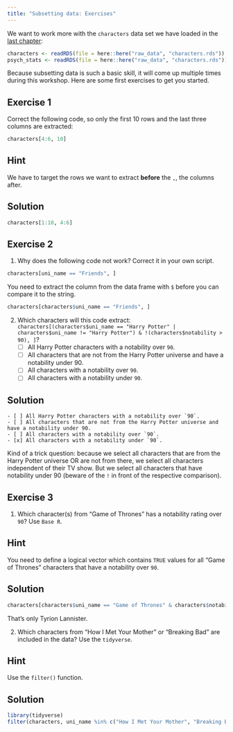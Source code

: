 ```yaml
---
title: "Subsetting data: Exercises"
---
```


We want to work more with the `characters` data set we have loaded in the [last chapter](../load_data/load_data_exercise.qmd):

```r
characters <- readRDS(file = here::here("raw_data", "characters.rds"))
psych_stats <- readRDS(file = here::here("raw_data", "characters.rds"))
```

Because subsetting data is such a basic skill, it will come up multiple times during this workshop. Here are some first exercises to get you started.

## Exercise 1

Correct the following code, so only the first 10 rows and the last three columns are extracted:

```r
characters[4:6, 10]
```

::: {.callout-tip collapse="true"}
## Hint

We have to target the rows we want to extract **before** the `,`, the columns after.
:::

::: {.callout-caution collapse="true" icon="false"}
## Solution

```r
characters[1:10, 4:6]
```
:::

## Exercise 2

1.  Why does the following code not work? Correct it in your own script.

```r
characters[uni_name == "Friends", ]
```

::: {.callout-tip collapse="true"}
You need to extract the column from the data frame with `$` before you can compare it to the string.
:::

::: {.callout-caution collapse="true"}
```r
characters[characters$uni_name == "Friends", ]

```
:::

2.  Which characters will this code extract: `characters[(characters$uni_name == "Harry Potter" | characters$uni_name != "Harry Potter") & !(characters$notability > 90), ]`?
    -   [ ] All Harry Potter characters with a notability over `90`.
    -   [ ] All characters that are not from the Harry Potter universe and have a notability under 90.
    -   [ ] All characters with a notability over `90`.
    -   [ ] All characters with a notability under `90`.

::: {.callout-caution collapse="true"}
## Solution

```         
- [ ] All Harry Potter characters with a notability over `90`.
- [ ] All characters that are not from the Harry Potter universe and have a notability under 90.
- [ ] All characters with a notability over `90`.
- [x] All characters with a notability under `90`.
```

Kind of a trick question: because we select all characters that are from the Harry Potter universe OR are not from there, we select all characters independent of their TV show. But we select all characters that have notability under 90 (beware of the `!` in front of the respective comparison).
:::

## Exercise 3

1.  Which character(s) from "Game of Thrones" has a notability rating over `90`? Use `Base R`.

::: {.callout-tip collapse="true"}
## Hint

You need to define a logical vector which contains `TRUE` values for all "Game of Thrones" characters that have a notability over `90`.
:::

::: {.callout-caution collapse="true"}
## Solution

```r
characters[characters$uni_name == "Game of Thrones" & characters$notability > 90, ]
```
:::
That's only Tyrion Lannister.

2.  Which characters from "How I Met Your Mother" or "Breaking Bad" are included in the data? Use the `tidyverse`.

::: {.callout-tip collapse="true"}
## Hint

Use the `filter()` function.
:::

::: {.callout-caution collapse="true"}
## Solution

```r
library(tidyverse)
filter(characters, uni_name %in% c("How I Met Your Mother", "Breaking Bad"))
```
:::
